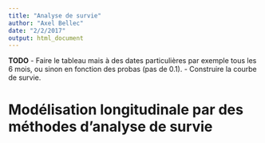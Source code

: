 ```yaml
---
title: "Analyse de survie"
author: "Axel Bellec"
date: "2/2/2017"
output: html_document
---
```


**TODO**
- Faire le tableau mais à des dates particulières par exemple tous les 6 mois, ou sinon en fonction des probas (pas de 0.1).
- Construire la courbe de survie.

# Modélisation longitudinale par des méthodes d'analyse de survie